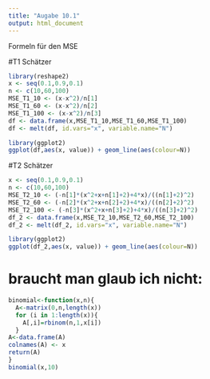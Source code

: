```yaml
---
title: "Augabe 10.1"
output: html_document
---
```


Formeln für den MSE

#T1 Schätzer
```r
library(reshape2)
x <- seq(0.1,0.9,0.1)
n <- c(10,60,100)
MSE_T1_10 <- (x-x^2)/n[1]
MSE_T1_60 <- (x-x^2)/n[2]
MSE_T1_100 <- (x-x^2)/n[3]
df <- data.frame(x,MSE_T1_10,MSE_T1_60,MSE_T1_100)
df <- melt(df, id.vars="x", variable.name="N")
```
```r
library(ggplot2)
ggplot(df,aes(x, value)) + geom_line(aes(colour=N))
```
#T2 Schätzer
```r
x <- seq(0.1,0.9,0.1)
n <- c(10,60,100)
MSE_T2_10 <- (-n[1]*(x^2+x+n[1]+2)+4*x)/((n[1]+2)^2)
MSE_T2_60 <- (-n[2]*(x^2+x+n[2]+2)+4*x)/((n[2]+2)^2)
MSE_T2_100 <- (-n[3]*(x^2+x+n[3]+2)+4*x)/((n[3]+2)^2)
df_2 <- data.frame(x,MSE_T2_10,MSE_T2_60,MSE_T2_100)
df_2 <- melt(df_2, id.vars="x", variable.name="N")
```
```r
library(ggplot2)
ggplot(df_2,aes(x, value)) + geom_line(aes(colour=N))
```
# braucht man glaub ich nicht:
```r
binomial<-function(x,n){
  A<-matrix(0,n,length(x))
  for (i in 1:length(x)){
    A[,i]=rbinom(n,1,x[i])
  }
A<-data.frame(A)
colnames(A) <- x
return(A)
}
binomial(x,10)
```

